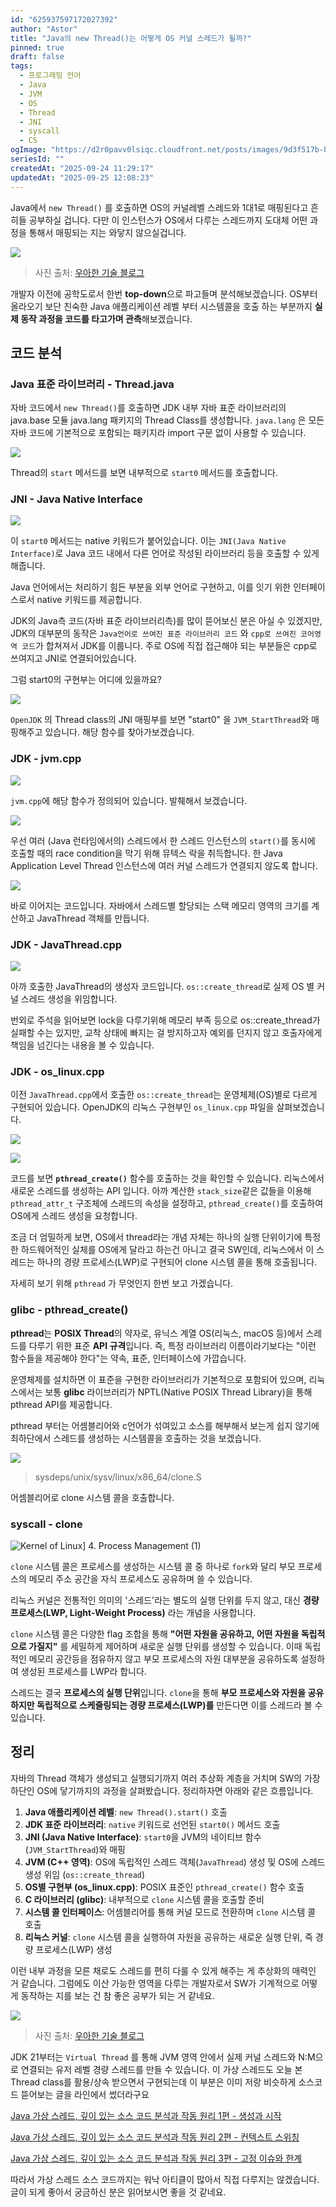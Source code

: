 ```yaml
---
id: "625937597172027392"
author: "Astor"
title: "Java의 new Thread()는 어떻게 OS 커널 스레드가 될까?"
pinned: true
draft: false
tags:
  - 프로그래밍 언어
  - Java
  - JVM
  - OS
  - Thread
  - JNI
  - syscall
  - CS
ogImage: "https://d2r0pavv0lsiqc.cloudfront.net/posts/images/9d3f517b-b4c3-4a91-a04d-048f749777e8.webp"
seriesId: ""
createdAt: "2025-09-24 11:29:17"
updatedAt: "2025-09-25 12:08:23"
---
```


Java에서 `new Thread()` 를 호출하면 OS의 커널레벨 스레드와 1대1로 매핑된다고 흔히들 공부하실 겁니다. 다만 이 인스턴스가 OS에서 다루는 스레드까지 도대체 어떤 과정을 통해서 매핑되는 지는 와닿지 않으실겁니다.

![](https://d2r0pavv0lsiqc.cloudfront.net/projects/images/96eefee4-e375-47ec-872c-53f355115a68.webp)

> 사진 출처: [우아한 기술 블로그](https://techblog.woowahan.com/15398/)

개발자 이전에 공학도로서 한번 **top-down**으로 파고들며 분석해보겠습니다. OS부터 올라오기 보단 친숙한 Java 애플리케이션 레벨 부터 시스템콜을 호출 하는 부분까지 **실제 동작 과정을 코드를 타고가며 관측**해보겠습니다.

## 코드 분석

### Java 표준 라이브러리 - Thread.java

자바 코드에서 `new Thread()`를 호출하면 JDK 내부 자바 표준 라이브러리의 java.base 모듈 java.lang 패키지의 Thread Class를 생성합니다. `java.lang` 은 모든 자바 코드에 기본적으로 포함되는 패키지라 import 구문 없이 사용할 수 있습니다.

![](https://d2r0pavv0lsiqc.cloudfront.net/projects/images/8133af8b-2b24-44a9-9490-98d2e579338a.webp)

Thread의 `start` 메서드를 보면 내부적으로 `start0` 메서드를 호출합니다.&#x20;

### JNI - Java Native Interface

![](https://d2r0pavv0lsiqc.cloudfront.net/projects/images/6c2be356-7192-4a14-8397-fbefd846db23.webp)

이 `start0` 메서드는 native 키워드가 붙어있습니다. 이는 `JNI(Java Native Interface)`로 Java 코드 내에서 다른 언어로 작성된 라이브러리 등을 호출할 수 있게 해줍니다.&#x20;

Java 언어에서는 처리하기 힘든 부분을 외부 언어로 구현하고, 이를 잇기 위한 인터페이스로서 native 키워드를 제공합니다.

JDK의 Java측 코드(자바 표준 라이브러리측)를 많이 뜯어보신 분은 아실 수 있겠지만, JDK의 대부분의 동작은 `Java언어로 쓰여진 표준 라이브러리 코드` 와 `cpp로 쓰여진 코어영역 코드`가 합쳐져서 JDK를 이룹니다. 주로 OS에 직접 접근해야 되는 부분들은 cpp로 쓰여지고 JNI로 연결되어있습니다.

그럼 start0의 구현부는 어디에 있을까요?

![](https://d2r0pavv0lsiqc.cloudfront.net/projects/images/3e506ff3-2d1b-4fb9-aeca-1cc2684c76bd.webp)

`OpenJDK` 의 Thread class의 JNI 매핑부를 보면  "start0" 을 `JVM_StartThread`와 매핑해주고 있습니다. 해당 함수를 찾아가보겠습니다.

### JDK - jvm.cpp

![](https://d2r0pavv0lsiqc.cloudfront.net/projects/images/40e6e8b1-e381-4cdf-8bb3-051a975efdb8.webp)

`jvm.cpp`에 해당 함수가 정의되어 있습니다. 발췌해서 보겠습니다.

![](https://d2r0pavv0lsiqc.cloudfront.net/projects/images/af387d89-f601-479c-a156-329135e07108.webp)

우선 여러 (Java 런타임에서의) 스레드에서 한 스레드 인스턴스의 `start()`를 동시에 호출할 때의 race condition을 막기 위해 뮤텍스 락을 취득합니다. 한 Java Application Level Thread 인스턴스에 여러 커널 스레드가 연결되지 않도록 합니다.

![](https://d2r0pavv0lsiqc.cloudfront.net/projects/images/ba7e549b-b8ec-45b8-860f-30ca08b7191c.webp)

바로 이어지는 코드입니다. 자바에서 스레드별 할당되는 스택 메모리 영역의 크기를 계산하고 JavaThread 객체를 만듭니다.

### JDK - JavaThread.cpp

![](https://d2r0pavv0lsiqc.cloudfront.net/projects/images/359e7e18-7418-480f-bb70-01b6824ecd3a.webp)

아까 호출한 JavaThread의 생성자 코드입니다. `os::create_thread`로 실제 OS 별 커널 스레드 생성을 위임합니다.

번외로 주석을 읽어보면 lock을 다루기위해 메모리 부족 등으로 os::create\_thread가 실패할 수는 있지만, 교착 상태에 빠지는 걸 방지하고자 예외를 던지지 않고 호출자에게 책임을 넘긴다는 내용을 볼 수 있습니다.

### JDK - os\_linux.cpp

이전 `JavaThread.cpp`에서 호출한 `os::create_thread`는 운영체제(OS)별로 다르게 구현되어 있습니다. OpenJDK의 리눅스 구현부인 `os_linux.cpp` 파일을 살펴보겠습니다.

![](https://d2r0pavv0lsiqc.cloudfront.net/projects/images/f4b7f991-b4fb-4674-9fd4-4658f340a866.webp)

![](https://d2r0pavv0lsiqc.cloudfront.net/projects/images/f1fa0222-e3e9-415a-9604-012987735e46.webp)

코드를 보면 **`pthread_create()`** 함수를 호출하는 것을 확인할 수 있습니다. 리눅스에서 새로운 스레드를 생성하는 API 입니다. 아까 계산한 `stack_size`같은 값들을 이용해 `pthread_attr_t` 구조체에 스레드의 속성을 설정하고, `pthread_create()`를 호출하여 OS에게 스레드 생성을 요청합니다.

조금 더 엄밀하게 보면, OS에서 thread라는 개념 자체는 하나의 실행 단위이기에 특정한 하드웨어적인 실체를 OS에게 달라고 하는건 아니고 결국 SW인데, 리눅스에서 이 스레드는 하나의 경량 프로세스(LWP)로 구현되어 clone 시스템 콜을 통해 호출됩니다.

자세히 보기 위해 `pthread` 가 무엇인지 한번 보고 가겠습니다.

### glibc - pthread\_create()

**pthread**는 **POSIX Thread**의 약자로, 유닉스 계열 OS(리눅스, macOS 등)에서 스레드를 다루기 위한 표준 **API 규격**입니다. 즉, 특정 라이브러리 이름이라기보다는 "이런 함수들을 제공해야 한다"는 약속, 표준, 인터페이스에 가깝습니다.

운영체제를 설치하면 이 표준을 구현한 라이브러리가 기본적으로 포함되어 있으며, 리눅스에서는 보통 **glibc** 라이브러리가 NPTL(Native POSIX Thread Library)을 통해 pthread API를 제공합니다.

pthread 부터는 어셈블리어와 c언어가 섞여있고 소스를 해부해서 보는게 쉽지 않기에 최하단에서 스레드를 생성하는 시스템콜을 호출하는 것을 보겠습니다.

![](https://d2r0pavv0lsiqc.cloudfront.net/projects/images/a5f99759-02ce-449b-9477-7301e22870d0.webp)

> sysdeps/unix/sysv/linux/x86\_64/clone.S

어셈블리어로 clone 시스템 콜을 호출합니다.

### syscall - clone

![Kernel of Linux\] 4. Process Management (1)](https://blog.kakaocdn.net/dna/bhx2gU/btrl9QQCui6/AAAAAAAAAAAAAAAAAAAAAMcY2_nhCeJVrsWJFNE_M8Ko7q_keJ2tQ7hDnGHHmkxc/img.png?credential=yqXZFxpELC7KVnFOS48ylbz2pIh7yKj8\&expires=1759244399\&allow_ip=\&allow_referer=\&signature=2XMiyz8oMS59FzZErCUH9Hs3%2Fds%3D)

`clone` 시스템 콜은 프로세스를 생성하는 시스템 콜 중 하나로 `fork`와 달리 부모 프로세스의 메모리 주소 공간을 자식 프로세스도 공유하며 쓸 수 있습니다.

리눅스 커널은 전통적인 의미의 '스레드'라는 별도의 실행 단위를 두지 않고, 대신 **경량 프로세스(LWP, Light-Weight Process)** 라는 개념을 사용합니다.

`clone` 시스템 콜은 다양한 flag 조합을 통해 **"어떤 자원을 공유하고, 어떤 자원을 독립적으로 가질지"** 를 세밀하게 제어하며 새로운 실행 단위를 생성할 수 있습니다. 이때 독립적인 메모리 공간등을 점유하지 않고 부모 프로세스의 자원 대부분을 공유하도록 설정하여 생성된 프로세스를 LWP라 합니다.

스레드는 결국 **프로세스의 실행 단위**입니다. `clone`을 통해 **부모 프로세스와 자원을 공유하지만 독립적으로 스케줄링되는 경량 프로세스(LWP)를** 만든다면 이를 스레드라 볼 수 있습니다.

## 정리

자바의 Thread 객체가 생성되고 실행되기까지 여러 추상화 계층을 거치며 SW의 가장 하단인 OS에 닿기까지의 과정을 살펴봤습니다. 정리하자면 아래와 같은 흐름입니다.

1. **Java 애플리케이션 레벨**: `new Thread().start()` 호출
2. **JDK 표준 라이브러리**: `native` 키워드로 선언된 `start0()` 메서드 호출
3. **JNI (Java Native Interface)**: `start0`을 JVM의 네이티브 함수(`JVM_StartThread`)와 매핑
4. **JVM (C++ 영역)**: OS에 독립적인 스레드 객체(`JavaThread`) 생성 및 OS에 스레드 생성 위임 (`os::create_thread`)
5. **OS별 구현부 (os\_linux.cpp)**: POSIX 표준인 `pthread_create()` 함수 호출
6. **C 라이브러리 (glibc)**: 내부적으로 `clone` 시스템 콜을 호출할 준비
7. **시스템 콜 인터페이스**: 어셈블리어를 통해 커널 모드로 전환하며 `clone` 시스템 콜 호출
8. **리눅스 커널**: `clone` 시스템 콜을 실행하여 자원을 공유하는 새로운 실행 단위, 즉 경량 프로세스(LWP) 생성

이런 내부 과정을 모른 채로도 스레드를 편히 다룰 수 있게 해주는 게 추상화의 매력인 거 같습니다. 그럼에도 이산 가능한 영역을 다루는 개발자로서 SW가 기계적으로 어떻게 동작하는 지를 보는 건 참 좋은 공부가 되는 거 같네요.

![](https://d2r0pavv0lsiqc.cloudfront.net/projects/images/f285b344-6e32-46ba-a71e-6a3b52144415.webp)

> 사진 출처: [우아한 기술 블로그](https://techblog.woowahan.com/15398/)

JDK 21부터는 `Virtual Thread` 를 통해 JVM 영역 안에서 실제 커널 스레드와 N\:M으로 연결되는 유저 레벨 경량 스레드를 만들 수 있습니다. 이 가상 스레드도 오늘 본 Thread class를 활용/상속 받으면서 구현되는데 이 부분은 이미 저랑 비슷하게 소스코드 뜯어보는 글을 라인에서 썼더라구요

[Java 가상 스레드, 깊이 있는 소스 코드 분석과 작동 원리 1편 - 생성과 시작](https://techblog.lycorp.co.jp/ko/about-java-virtual-thread-1)

[Java 가상 스레드, 깊이 있는 소스 코드 분석과 작동 원리 2편 - 컨텍스트 스위칭](https://techblog.lycorp.co.jp/ko/about-java-virtual-thread-2)

[Java 가상 스레드, 깊이 있는 소스 코드 분석과 작동 원리 3편 - 고정 이슈와 한계](https://techblog.lycorp.co.jp/ko/about-java-virtual-thread-3)

따라서 가상 스레드 소스 코드까지는 워낙 아티클이 많아서 직접 다루지는 않겠습니다. 글이 되게 좋아서 궁금하신 분은 읽어보시면 좋을 것 같네요.